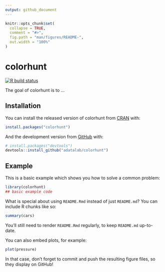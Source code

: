 ```yaml
---
output: github_document
---
```


<!-- README.md is generated from README.Rmd. Please edit that file -->

```r
knitr::opts_chunk$set(
  collapse = TRUE,
  comment = "#>",
  fig.path = "man/figures/README-",
  out.width = "100%"
)
```

# colorhunt

<!-- badges: start -->
[![R build status](https://github.com/adatalab/colorhunt/workflows/R-CMD-check/badge.svg)](https://github.com/adatalab/colorhunt/actions)
<!-- badges: end -->

The goal of colorhunt is to ...

## Installation

You can install the released version of colorhunt from [CRAN](https://CRAN.R-project.org) with:

``` r
install.packages("colorhunt")
```

And the development version from [GitHub](https://github.com/) with:

``` r
# install.packages("devtools")
devtools::install_github("adatalab/colorhunt")
```
## Example

This is a basic example which shows you how to solve a common problem:

```r
library(colorhunt)
## basic example code
```

What is special about using `README.Rmd` instead of just `README.md`? You can include R chunks like so:

```r
summary(cars)
```

You'll still need to render `README.Rmd` regularly, to keep `README.md` up-to-date.

You can also embed plots, for example:

```r
plot(pressure)
```

In that case, don't forget to commit and push the resulting figure files, so they display on GitHub!
